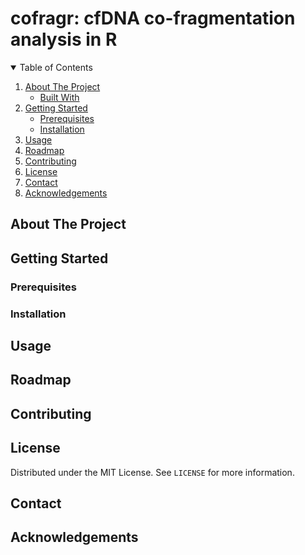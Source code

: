 # cofragr: cfDNA co-fragmentation analysis in R

<details open="open">
  <summary>Table of Contents</summary>
  <ol>
    <li>
      <a href="#about-the-project">About The Project</a>
      <ul>
        <li><a href="#built-with">Built With</a></li>
      </ul>
    </li>
    <li>
      <a href="#getting-started">Getting Started</a>
      <ul>
        <li><a href="#prerequisites">Prerequisites</a></li>
        <li><a href="#installation">Installation</a></li>
      </ul>
    </li>
    <li><a href="#usage">Usage</a></li>
    <li><a href="#roadmap">Roadmap</a></li>
    <li><a href="#contributing">Contributing</a></li>
    <li><a href="#license">License</a></li>
    <li><a href="#contact">Contact</a></li>
    <li><a href="#acknowledgements">Acknowledgements</a></li>
  </ol>
</details>

## About The Project

## Getting Started

### Prerequisites

### Installation

## Usage

## Roadmap

## Contributing

## License

Distributed under the MIT License. See `LICENSE` for more information.

## Contact

## Acknowledgements

